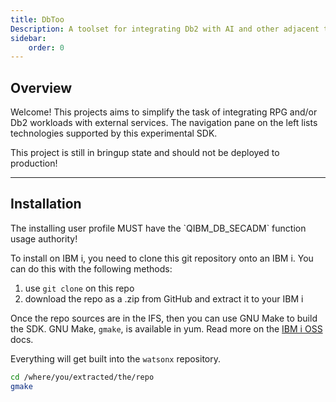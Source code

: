 ```yaml
---
title: DbToo
Description: A toolset for integrating Db2 with AI and other adjacent technologies/services
sidebar:
    order: 0
---
```


## Overview
Welcome! This projects aims to simplify the task of integrating RPG and/or Db2 workloads with external services. 
The navigation pane on the left lists technologies supported by this experimental SDK.

<Aside type="note">This project is still in bringup state and should not be deployed to production!</Aside>

----
## Installation

<Aside type="caution">The installing user profile MUST have the `QIBM_DB_SECADM` function usage authority!</Aside>

To install on IBM i, you need to clone this git repository onto an IBM i. You can do this with the following methods:

1. use `git clone` on this repo
2. download the repo as a .zip from GitHub and extract it to your IBM i

Once the repo sources are in the IFS, then you can use GNU Make to build the SDK. GNU Make, `gmake`, is available in yum. Read more on the [IBM i OSS](https://ibmi-oss-docs.readthedocs.io/en/latest/yum/README.html#installation) docs.

Everything will get built into the `watsonx` repository.

```sh
cd /where/you/extracted/the/repo
gmake
```